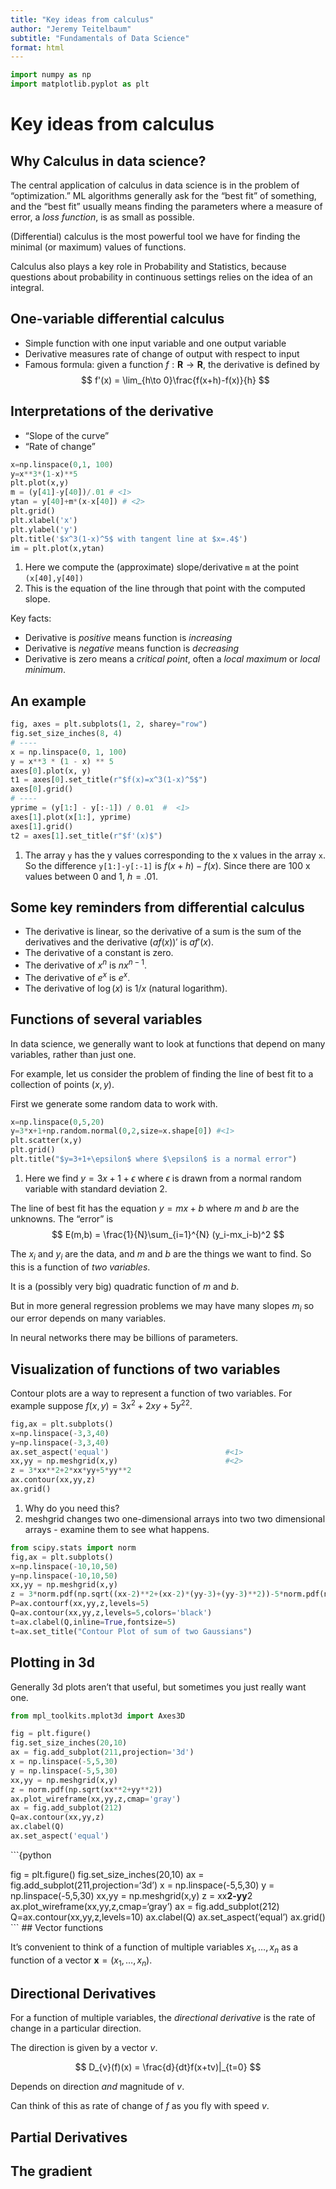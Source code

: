 ```yaml
---
title: "Key ideas from calculus"
author: "Jeremy Teitelbaum"
subtitle: "Fundamentals of Data Science"
format: html
---
```

```python
import numpy as np
import matplotlib.pyplot as plt

```

# Key ideas from calculus

## Why Calculus in data science?

The central application of calculus in data science is in the problem of "optimization." ML algorithms generally ask for the "best fit" of something,
and the "best fit" usually means finding the parameters where a measure of error, a *loss function*, is as small as possible. 

(Differential) calculus is the most powerful tool we have for finding the minimal (or maximum) values of functions.

Calculus also plays a key role in Probability and Statistics, because questions about probability in continuous settings relies on the idea of an integral.

## One-variable differential calculus

- Simple function with one input variable and one output variable
- Derivative measures rate of change of output with respect to input
- Famous formula: given a function $f:\mathbf{R}\to\mathbf{R}$, the derivative
is defined by
$$
f'(x) = \lim_{h\to 0}\frac{f(x+h)-f(x)}{h}
$$

## Interpretations of the derivative

- "Slope of the curve"
- "Rate of change"

```python
x=np.linspace(0,1, 100)
y=x**3*(1-x)**5
plt.plot(x,y)
m = (y[41]-y[40])/.01 # <1>
ytan = y[40]+m*(x-x[40]) # <2>
plt.grid()
plt.xlabel('x')
plt.ylabel('y')
plt.title('$x^3(1-x)^5$ with tangent line at $x=.4$')
im = plt.plot(x,ytan)
```
1. Here we compute the (approximate) slope/derivative `m` at the point `(x[40],y[40])`
2. This is the equation of the line through that point with the computed slope. 


Key facts: 

- Derivative is *positive* means function is *increasing*
- Derivative is *negative* means function is *decreasing*
- Derivative is zero means a *critical point*, often a *local maximum* or *local minimum*.

## An example

```python
fig, axes = plt.subplots(1, 2, sharey="row")
fig.set_size_inches(8, 4)
# ----
x = np.linspace(0, 1, 100)
y = x**3 * (1 - x) ** 5
axes[0].plot(x, y)
t1 = axes[0].set_title(r"$f(x)=x^3(1-x)^5$")
axes[0].grid()
# ----
yprime = (y[1:] - y[:-1]) / 0.01  #  <1>
axes[1].plot(x[1:], yprime)
axes[1].grid()
t2 = axes[1].set_title(r"$f'(x)$")
```

1. The array `y` has the y values corresponding to the x values in the array `x`.  So the difference `y[1:]-y[:-1]` is $f(x+h)-f(x)$.  Since there are 100
x values between 0 and 1, $h=.01$.

## Some key reminders from differential calculus

- The derivative is linear, so the derivative of a sum is the sum of the derivatives and the derivative $(af(x))'$ is $af'(x)$. 
- The derivative of a constant is zero. 
- The derivative of $x^{n}$ is $nx^{n-1}$.  
- The derivative of $e^{x}$ is $e^{x}$.
- The derivative of $\log(x)$ is $1/x$ (natural logarithm).


## Functions of several variables

In data science, we generally want to look at functions that depend on many variables, rather than just one. 

For example, let us consider the problem of finding the line of best fit to a collection of points $(x,y)$.

First we generate some random data to work with. 

```python
x=np.linspace(0,5,20)
y=3*x+1+np.random.normal(0,2,size=x.shape[0]) #<1>
plt.scatter(x,y)
plt.grid()
plt.title("$y=3+1+\epsilon$ where $\epsilon$ is a normal error")
```

1. Here we find $y=3x+1+\epsilon$ where $\epsilon$ is drawn from a normal random variable with standard deviation $2$. 

The line of best fit has the equation $y=mx+b$ where $m$ and $b$ are the unknowns.  The "error" is 
$$
E(m,b) = \frac{1}{N}\sum_{i=1}^{N} (y_i-mx_i-b)^2
$$

The $x_i$ and $y_i$ are the data, and $m$ and $b$ are the things we want to find.  So this is a function of *two variables*.

It is a (possibly very big) quadratic function of $m$ and $b$.

But in more general regression problems we may have many slopes $m_{i}$ so our
error depends on many variables.  

In neural networks there may be billions of parameters.


## Visualization of functions of two variables

Contour plots are a way to represent a function of two variables.  For example
suppose $f(x,y)=3x^2+2xy+5y^22$.

```python
fig,ax = plt.subplots()
x=np.linspace(-3,3,40)
y=np.linspace(-3,3,40)
ax.set_aspect('equal')                          #<1>
xx,yy = np.meshgrid(x,y)                        #<2>
z = 3*xx**2+2*xx*yy+5*yy**2
ax.contour(xx,yy,z)
ax.grid()
```

1. Why do you need this?
2. meshgrid changes two one-dimensional arrays into two two dimensional arrays - 
examine them to see what happens.

```python
from scipy.stats import norm
fig,ax = plt.subplots()
x=np.linspace(-10,10,50)
y=np.linspace(-10,10,50)
xx,yy = np.meshgrid(x,y)
z = 3*norm.pdf(np.sqrt((xx-2)**2+(xx-2)*(yy-3)+(yy-3)**2))-5*norm.pdf(np.sqrt((xx+3)**2+(yy+1)**2))
P=ax.contourf(xx,yy,z,levels=5)
Q=ax.contour(xx,yy,z,levels=5,colors='black')
t=ax.clabel(Q,inline=True,fontsize=5)
t=ax.set_title("Contour Plot of sum of two Gaussians")
```


## Plotting in 3d 

Generally 3d plots aren't that useful, but sometimes you just really want one.

```python
from mpl_toolkits.mplot3d import Axes3D

fig = plt.figure()
fig.set_size_inches(20,10)
ax = fig.add_subplot(211,projection='3d')
x = np.linspace(-5,5,30)
y = np.linspace(-5,5,30)
xx,yy = np.meshgrid(x,y)
z = norm.pdf(np.sqrt(xx**2+yy**2))
ax.plot_wireframe(xx,yy,z,cmap='gray')
ax = fig.add_subplot(212)
Q=ax.contour(xx,yy,z)
ax.clabel(Q)
ax.set_aspect('equal')
```


```{python

fig = plt.figure()
fig.set_size_inches(20,10)
ax = fig.add_subplot(211,projection='3d')
x = np.linspace(-5,5,30)
y = np.linspace(-5,5,30)
xx,yy = np.meshgrid(x,y)
z = xx**2-yy**2
ax.plot_wireframe(xx,yy,z,cmap='gray')
ax = fig.add_subplot(212)
Q=ax.contour(xx,yy,z,levels=10)
ax.clabel(Q)
ax.set_aspect('equal')
ax.grid()
```
## Vector functions

It's convenient to think of a function of multiple variables $x_1,\ldots, x_n$ as a function of a vector $\mathbf{x}=(x_1,\ldots, x_n)$.

## Directional Derivatives

For a function of multiple variables, the *directional derivative* is the rate of change in a particular direction.  

The direction is given by a vector $v$.

$$
D_{v}(f)(x) = \frac{d}{dt}f(x+tv)|_{t=0}
$$

Depends on direction *and* magnitude of $v$.

Can think of this as rate of change of $f$
as you fly with speed $v$.


## Partial Derivatives

## The gradient